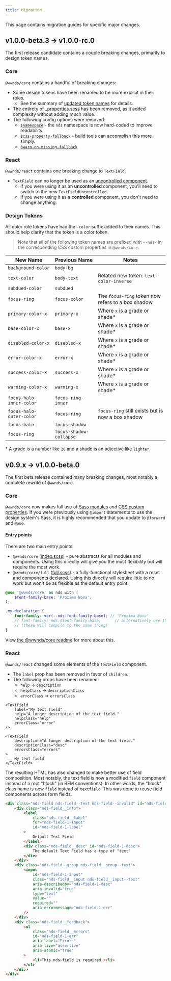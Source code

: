 ```yaml
---
title: Migration
---
```


This page contains migration guides for specific major changes.

## v1.0.0-beta.3 → v1.0.0-rc.0

The first release candidate contains a couple breaking changes, primarily to design token names.

### Core

`@wwnds/core` contains a handful of breaking changes:

- Some design tokens have been renamed to be more explicit in their roles.
  - See the summary of [updated token names](#design-tokens) for details.
- The entirety of [\_properties.scss](https://github.com/wwnorton/design-system/blob/v1.0.0-beta.3/packages/core/src/_properties.scss) has been removed, as it added complexity without adding much value.
- The following config options were removed:
  - [`$namespace`](https://github.com/wwnorton/design-system/blob/v1.0.0-beta.3/packages/core/src/_config.scss#L8-L9) - the `nds` namespace is now hard-coded to improve readability.
  - [`$css-property-fallback`](https://github.com/wwnorton/design-system/blob/v1.0.0-beta.3/packages/core/src/_config.scss#L14-L16) - build tools can accomplish this more simply.
  - [`$warn-on-missing-fallback`](https://github.com/wwnorton/design-system/blob/v1.0.0-beta.3/packages/core/src/_config.scss#L18-L20)

### React

`@wwnds/react` contains one breaking change to `TextField`.

- `TextField` can no longer be used as an [uncontrolled component](https://reactjs.org/docs/uncontrolled-components.html).
  - If you were using it as an **uncontrolled** component, you'll need to switch to the new `TextFieldUncontrolled`.
  - If you were using it as a **controlled** component, you don't need to change anything.

### Design Tokens

All color role tokens have had the `-color` suffix added to their names.
This should help clarify that the token is a color token.

> Note that all of the following token names are prefixed with `--nds-` in the corresponding CSS custom properties in `@wwnds/core`.

| New Name                 | Previous Name           | Notes                                             |
| ------------------------ | ----------------------- | ------------------------------------------------- |
| `background-color`       | `body-bg`               |                                                   |
| `text-color`             | `body-text`             | Related new token: `text-color-inverse`           |
| `subdued-color`          | `subdued`               |                                                   |
| `focus-ring`             | `focus-color`           | The `focus-ring` token now refers to a box shadow |
| `primary-color-x`        | `primary-x`             | Where `x` is a grade or shade\*                   |
| `base-color-x`           | `base-x`                | Where `x` is a grade or shade\*                   |
| `disabled-color-x`       | `disabled-x`            | Where `x` is a grade or shade\*                   |
| `error-color-x`          | `error-x`               | Where `x` is a grade or shade\*                   |
| `success-color-x`        | `success-x`             | Where `x` is a grade or shade\*                   |
| `warning-color-x`        | `warning-x`             | Where `x` is a grade or shade\*                   |
| `focus-halo-inner-color` | `focus-ring-inner`      |                                                   |
| `focus-halo-outer-color` | `focus-ring`            | `focus-ring` still exists but is now a box shadow |
| `focus-halo`             | `focus-shadow`          |                                                   |
| `focus-ring`             | `focus-shadow-collapse` |                                                   |

\* A grade is a number like `20` and a shade is an adjective like `lighter`.

## v0.9.x → v1.0.0-beta.0

The first beta release contained many breaking changes, most notably a complete rewrite of `@wwnds/core`.

### Core

`@wwnds/core` now makes full use of [Sass modules](https://css-tricks.com/introducing-sass-modules/) and [CSS custom properties](https://developer.mozilla.org/en-US/docs/Web/CSS/--*).
If you were previously using `@import` statements to use the design system's Sass, it is highly recommended that you update to `@forward` and `@use`.

#### Entry points

There are two main entry points:

- `@wwnds/core` ([index.scss](https://github.com/wwnorton/design-system/blob/main/packages/core/index.scss)) - pure abstracts for all modules and components. Using this directly will give you the most flexibility but will require the most work.
- `@wwnds/core/full` ([full.scss](https://github.com/wwnorton/design-system/blob/main/packages/core/full.scss)) - a fully-functional stylesheet with a reset and components declared. Using this directly will require little to no work but won't be as flexible as the default entry point.

```scss
@use '@wwnds/core' as nds with (
	$font-family-base: 'Proxima Nova',
);

.my-declaration {
	font-family: var(--nds-font-family-base); // 'Proxima Nova'
	// font-family: nds.$font-family-base;		// alternatively use the Sass variable
	// (these will compile to the same thing)
}
```

View [the @wwnds/core readme](https://github.com/wwnorton/design-system/tree/main/packages/core#readme)
for more about this.

### React

`@wwnds/react` changed some elements of the `TextField` component.

- The `label` prop has been removed in favor of `children`.
- The following props have been renamed:
  - `help` → `description`
  - `helpClass` → `descriptionClass`
  - `errorClass` → `errorsClass`

```tsx title="v0.9.x"
<TextField
	label="My text field"
	help="A longer description of the text field."
	helpClass="help"
	errorClass="error"
/>
```

```tsx title="v1.0.0-beta.x"
<TextField
	description="A longer description of the text field."
	descriptionClass="desc"
	errorsClass="errors"
>
	My text field
</TextField>
```

The resulting HTML has also changed to make better use of field composition.
Most notably, the text field is now a modified `field` component instead of a
root "block" (in BEM conventions).
In other words, the "block" class name is now `field` instead of `textfield`.
This was done to reuse field components across form fields.

```html title="v1.0.0-beta.x"
<div class="nds-field nds-field--text nds-field--invalid" id="nds-field-1">
	<div class="nds-field__info">
		<label
			class="nds-field__label"
			for="nds-field-1-input"
			id="nds-field-1-label"
		>
			Default Text Field
		</label>
		<div class="nds-field__desc" id="nds-field-1-desc">
			The default Text Field has a type of "text"
		</div>
	</div>
	<div class="nds-field__group nds-field__group--text">
		<input
			id="nds-field-1-input"
			class="nds-field__input nds-field__input--text"
			aria-describedby="nds-field-1-desc"
			aria-invalid="true"
			type="text"
			value=""
			required=""
			aria-errormessage="nds-field-1-err"
		/>
	</div>
	<div class="nds-field__feedback">
		<ul
			class="nds-field__errors"
			id="nds-field-1-err"
			aria-label="Errors"
			aria-live="assertive"
			aria-atomic="true"
		>
			<li>This nds-field is required.</li>
		</ul>
	</div>
</div>
```
